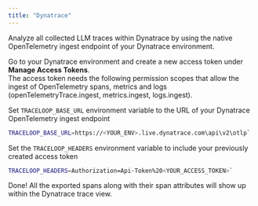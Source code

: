 ```yaml
---
title: "Dynatrace"
---
```


Analyze all collected LLM traces within Dynatrace by using the native OpenTelemetry ingest endpoint of your Dynatrace environment.

Go to your Dynatrace environment and create a new access token under **Manage Access Tokens**.  
The access token needs the following permission scopes that allow the ingest of OpenTelemetry spans, metrics and logs
(openTelemetryTrace.ingest, metrics.ingest, logs.ingest).

Set `TRACELOOP_BASE_URL` environment variable to the URL of your Dynatrace OpenTelemetry ingest endpoint

```bash
TRACELOOP_BASE_URL=https://<YOUR_ENV>.live.dynatrace.com\api\v2\otlp`
```

Set the `TRACELOOP_HEADERS` environment variable to include your previously created access token

```bash
TRACELOOP_HEADERS=Authorization=Api-Token%20<YOUR_ACCESS_TOKEN>`
```

Done! All the exported spans along with their span attributes will show up within the Dynatrace trace view.
